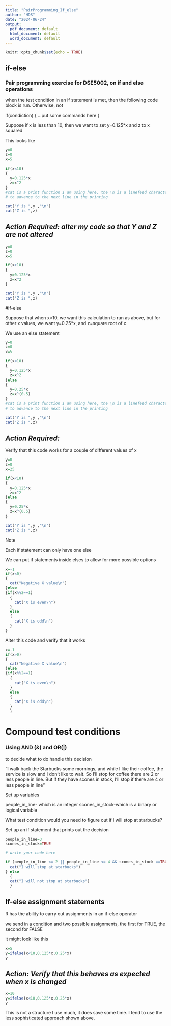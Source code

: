 ```yaml
---
title: "PairProgramming_If_else"
author: "HDS"
date: "2024-06-24"
output:
  pdf_document: default
  html_document: default
  word_document: default
---
```


```r
knitr::opts_chunk$set(echo = TRUE)
```

## if-else

### Pair programming exercise for DSE5002,  on if and else operations

when the test condition in an if statement is met, then the following
code block is run.   Otherwise, not

if(condiction)
{
   ...put some commands here
}

Suppose if x is less than 10, then we want to set y=0.125*x and z to x squared

This looks like

```R
y=0
z=0
x=5

if(x<10)
{
  y=0.125*x
  z=x^2
}
#cat is a print function I am using here, the \n is a linefeed character
# to advance to the next line in the printing

cat("Y is ",y ,"\n")
cat("Z is ",z)
```

## *Action Required:  alter my code so that Y and Z are not altered*
```r
y=0
z=0
x=5

if(x>10)
{
  y=0.125*x
  z=x^2
}

cat("Y is ",y ,"\n")
cat("Z is ",z)
```
#If-else

Suppose that when x<10,  we want this calculation to run as above, but for
other x values, we want y=0.25*x, and z=square root of x

We use an else statement

```R
y=0
z=0
x=5

if(x<10)
{
  y=0.125*x
  z=x^2
}else
{
  y=0.25*x
  z=x^(0.5)
}
#cat is a print function I am using here, the \n is a linefeed character
# to advance to the next line in the printing

cat("Y is ",y ,"\n")
cat("Z is ",z)

```
## *Action Required:*

Verify that this code works for a couple of different values of x
```R
y=0
z=0
x=25

if(x<10)
{
  y=0.125*x
  z=x^2
}else
{
  y=0.25*x
  z=x^(0.5)
}

cat("Y is ",y ,"\n")
cat("Z is ",z)
```

Note

Each if statement can only have one else

We can put if statements inside elses to allow for more possible options

```R
x=-1
if(x<0)
{
  cat("Negative X value\n")
}else
{if(x%%2==1)
  {
    cat("X is even\n")
  }
  else
  {
    cat("X is odd\n")
  }
}
```

Alter this code and verify that it works

```r
x=-1
if(x>0)
{
  cat("Negative X value\n")
}else
{if(x%%2==1)
  {
    cat("X is even\n")
  }
  else
  {
    cat("X is odd\n")
  }
  }
```

# Compound test conditions

### Using AND (&) and OR(|)

to decide what to do handle this decision

"I walk back the Starbucks some mornings, and while I like their coffee, the
service is slow and I don't like to wait.   So I'll stop for coffee there are 2
or less people in line.    But if they have scones in stock, I'll stop if there
are 4 or less people in line"

Set up variables

people_in_line- which is an integer
scones_in_stock-which is a binary or logical variable

What test condition would you need to figure out if I will stop at starbucks?

Set up an if statement that prints out the decision

```R
people_in_line=3
scones_in_stock=TRUE

# write your code here

if (people_in_line <= 2 || people_in_line <= 4 && scones_in_stock ==TRUE){ 
  cat("I will stop at starbucks")
} else 
  {
  cat("I will not stop at starbucks")
  }

```

## If-else assignment statements

R has the ability to carry out assignments in an if-else operator

we send in a condition and two possible assignments, the first for TRUE, the 
second for FALSE

it might look like this

```R
x=5
y=ifelse(x<10,0.125*x,0.25*x)
y
```

## *Action: Verify that this behaves as expected when x is changed*

```r
x=10
y=ifelse(x<10,0.125*x,0.25*x)
y
```

This is not a structure I use much, it does save some time.   I tend to use
the less sophisticated approach shown above.




